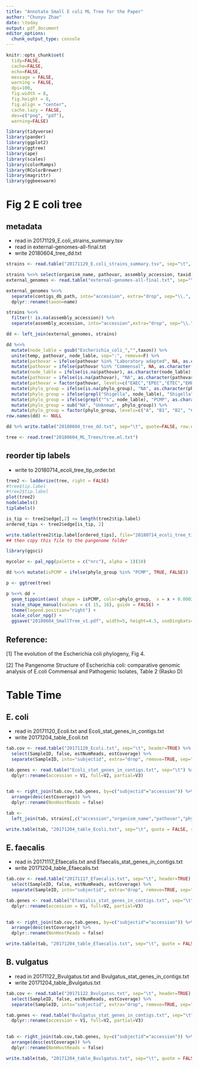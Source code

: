```yaml
---
title: "Annotate Small E coli ML Tree for the Paper"
author: "Chunyu Zhao"
date: \today
output: pdf_document
editor_options: 
  chunk_output_type: console
---
```


```r
knitr::opts_chunk$set(
  tidy=FALSE,
  cache=FALSE,
  echo=FALSE,
  message = FALSE,
  warning = FALSE,
  dpi=100,
  fig.width = 8,
  fig.height = 8,
  fig.align = "center",
  cache.lazy = FALSE,
  dev=c("png", "pdf"),
  warning=FALSE)
```

```r
library(tidyverse)
library(pander)
library(ggplot2)
library(ggtree)
library(ape)
library(scales)
library(colorRamps)
library(RColorBrewer)
library(magrittr)
library(ggbeeswarm)
```

# Fig 2 E coli tree

## metadata

- read in 20171129_E.coli_strains_summary.tsv
- read in external-genomes-all-final.txt
- write 20180604_tree_dd.txt

```r
strains <- read.table("20171129_E.coli_strains_summary.tsv", sep="\t", header = TRUE)

strains %<>% select(organism_name, pathovar, assembly_accession, taxid, species_taxid, phylo_group)
external_genomes <- read.table("external-genomes-all-final.txt", sep="\t", header = TRUE)

external_genomes %<>%
  separate(contigs_db_path, into="accession", extra="drop", sep="\\.", remove=FALSE) %>%
  dplyr::rename(taxon=name)

strains %<>%
  filter(! is.na(assembly_accession)) %>%
  separate(assembly_accession, into="accession",extra="drop", sep="\\.", remove=FALSE )

dd <- left_join(external_genomes, strains)

dd %<>%
  mutate(node_lable = gsub("Escherichia_coli_","",taxon)) %>% 
  unite(temp, pathovar, node_lable, sep=":", remove=F) %>%
  mutate(pathovar = ifelse(pathovar %in% "Laboratory adapted", NA, as.character(pathovar))) %>%
  mutate(pathovar = ifelse(pathovar %in% "Commensal", NA, as.character(pathovar))) %>%
  mutate(node_lable = ifelse(is.na(pathovar), as.character(node_lable), as.character(temp))) %>%
  mutate(pathovar = ifelse(is.na(pathovar), "NA", as.character(pathovar))) %>%
  mutate(pathovar = factor(pathovar, levels=c("EAEC","EPEC","ETEC","EHEC","ExPEC/UPEC","ExPEC/avian","NA"))) %>%
  mutate(phylo_group = ifelse(is.na(phylo_group), "NA", as.character(phylo_group))) %>%
  mutate(phylo_group = ifelse(grepl("Shigella", node_lable), "Shigella", as.character(phylo_group))) %>%
  mutate(phylo_group = ifelse(grepl("^s", node_lable), "PCMP", as.character(phylo_group))) %>%
  mutate(phylo_group = sub("NA", "Unknown", phylo_group)) %>%
  mutate(phylo_group = factor(phylo_group, levels=c("A", "B1", "B2", "C-I", "D1", "D2", "E", "PCMP", "Shigella", "Unknown")))
row.names(dd) <- NULL

dd %>% write.table("20180604_tree_dd.txt", sep="\t", quote=FALSE, row.names = F)

tree <- read.tree("20180604_ML_Trees/tree.ml.txt")
```

## reorder tip labels

- write to 20180714_ecoli_tree_tip_order.txt

```r
tree2 <- ladderize(tree, right = FALSE)
#tree$tip.label
#tree2$tip.label
plot(tree2)
nodelabels()
tiplabels()

is_tip <- tree2$edge[,2] <= length(tree2$tip.label)
ordered_tips <- tree2$edge[is_tip, 2]

write.table(tree2$tip.label[ordered_tips], file="20180714_ecoli_tree_tip_order.txt", sep="\t", quote=F, row.names = F, col.names = F)
## then copy this file to the pangenome folder
```

```r
library(ggsci)

mycolor <- pal_npg(palette = c("nrc"), alpha = 1)(10)

dd %<>% mutate(isPCMP = ifelse(phylo_group %in% "PCMP", TRUE, FALSE))

p <- ggtree(tree)

p %<+% dd +
  geom_tippoint(aes( shape = isPCMP, color=phylo_group,  x = x + 0.00025), size=2) + 
  scale_shape_manual(values = c( 15, 16), guide = FALSE) +
  theme(legend.position="right") + 
  scale_color_npg() +
  ggsave("20180604_SmallTree_v1.pdf", width=5, height=4.5, useDingbats=FALSE)
```

## Reference:

[1] The evolution of the Escherichia coli phylogeny, Fig 4.

[2] The Pangenome Structure of Escherichia coli: comparative genomic analysis of E.coli Commensal and Pathogenic Isolates, Table 2 (Rasko D)

# Table Time

## E. coli

- read in 20171120_Ecoli.txt and Ecoli_stat_genes_in_contigs.txt
- write 20171204_table_Ecoli.txt

```r
tab.cov <- read.table("20171120_Ecoli.txt", sep="\t", header=TRUE) %>%
  select(SampleID, false, estNumReads, estCoverage) %>%
  separate(SampleID, into="subjectid", extra="drop", remove=TRUE, sep="\\.")

tab.genes <- read.table("Ecoli_stat_genes_in_contigs.txt", sep="\t") %>%
  dplyr::rename(accession = V1, full=V2, partial=V3)

 
tab <- right_join(tab.cov,tab.genes, by=c("subjectid"="accession")) %>% 
  arrange(desc(estCoverage)) %>%
  dplyr::rename(NonHostReads = false)

tab <- 
  left_join(tab, strains[,c("accession","organism_name","pathovar","phylo_group")], by=c("subjectid" = "accession")) 

write.table(tab, "20171204_table_Ecoli.txt", sep="\t", quote = FALSE, row.names = FALSE)
```

## E. faecalis

- read in 20171117_Efaecalis.txt and Efaecalis_stat_genes_in_contigs.txt
- write 20171204_table_Efaecalis.txt

```r
tab.cov <- read.table("20171117_Efaecalis.txt", sep="\t", header=TRUE) %>%
  select(SampleID, false, estNumReads, estCoverage) %>%
  separate(SampleID, into="subjectid", extra="drop", remove=TRUE, sep="\\.")

tab.genes <- read.table("Efaecalis_stat_genes_in_contigs.txt", sep="\t") %>%
  dplyr::rename(accession = V1, full=V2, partial=V3)

 
tab <- right_join(tab.cov,tab.genes, by=c("subjectid"="accession")) %>% 
  arrange(desc(estCoverage)) %>%
  dplyr::rename(NonHostReads = false)

write.table(tab, "20171204_table_Efaecalis.txt", sep="\t", quote = FALSE, row.names = FALSE)
```

## B. vulgatus

- read in 20171122_Bvulgatus.txt and Bvulgatus_stat_genes_in_contigs.txt
- write 20171204_table_Bvulgatus.txt

```r
tab.cov <- read.table("20171122_Bvulgatus.txt", sep="\t", header=TRUE) %>%
  select(SampleID, false, estNumReads, estCoverage) %>%
  separate(SampleID, into="subjectid", extra="drop", remove=TRUE, sep="\\.")

tab.genes <- read.table("Bvulgatus_stat_genes_in_contigs.txt", sep="\t") %>%
  dplyr::rename(accession = V1, full=V2, partial=V3)

 
tab <- right_join(tab.cov,tab.genes, by=c("subjectid"="accession")) %>% 
  arrange(desc(estCoverage)) %>%
  dplyr::rename(NonHostReads = false)

write.table(tab, "20171204_table_Bvulgatus.txt", sep="\t", quote = FALSE, row.names = FALSE)
```
